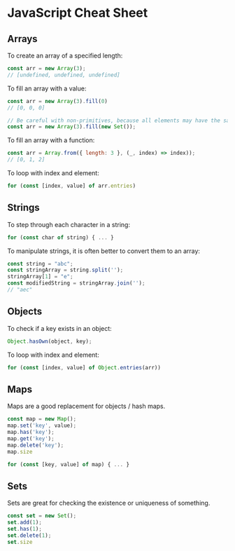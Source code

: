 # JavaScript Cheat Sheet

## Arrays
To create an array of a specified length:
```js
const arr = new Array(3);
// [undefined, undefined, undefined]
```

To fill an array with a value:
```js
const arr = new Array(3).fill(0)
// [0, 0, 0]

// Be careful with non-primitives, because all elements may have the same reference! Here, they will all point to the same set.
const arr = new Array(3).fill(new Set());
```

To fill an array with a function:
```js
const arr = Array.from({ length: 3 }, (_, index) => index));
// [0, 1, 2]
```

To loop with index and element:
```js
for (const [index, value] of arr.entries)
```

## Strings
To step through each character in a string:
```js
for (const char of string) { ... }
```

To manipulate strings, it is often better to convert them to an array:
```js
const string = "abc";
const stringArray = string.split('');
stringArray[1] = "e";
const modifiedString = stringArray.join('');
// "aec"
```

## Objects
To check if a key exists in an object:
```js
Object.hasOwn(object, key);
```

To loop with index and element:
```js
for (const [index, value] of Object.entries(arr))
```

## Maps
Maps are a good replacement for objects / hash maps.

```js
const map = new Map();
map.set('key', value);
map.has('key');
map.get('key');
map.delete('key');
map.size

for (const [key, value] of map) { ... }
```

## Sets
Sets are great for checking the existence or uniqueness of something.

```js
const set = new Set();
set.add(1);
set.has(1);
set.delete(1);
set.size
```
